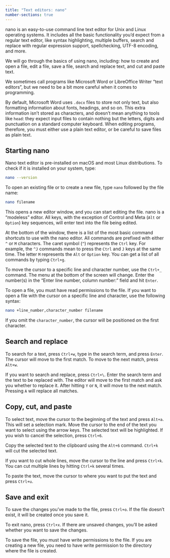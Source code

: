 ```yaml
---
title: "Text editors: nano"
number-sections: true
---
```


nano is an easy-to-use command line text editor for Unix and Linux operating systems. It includes all the basic functionality you’d expect from a regular text editor, like syntax highlighting, multiple buffers, search and replace with regular expression support, spellchecking, UTF-8 encoding, and more.

We will go through the basics of using nano, including: how to create and open a file, edit a file, save a file, search and replace text, and cut and paste text.

::: {.callout-warning title="What is a text editor?"}
We sometimes call programs like Microsoft Word or LibreOffice Writer “text editors”, but we need to be a bit more careful when it comes to programming.

By default, Microsoft Word uses `.docx` files to store not only text, but also formatting information about fonts, headings, and so on. This extra information isn’t stored as characters, and doesn’t mean anything to tools like `head`: they expect input files to contain nothing but the letters, digits and punctuation on a standard computer keyboard. When editing programs, therefore, you must either use a plain text editor, or be careful to save files as plain text.
:::

## Starting nano

Nano text editor is pre-installed on macOS and most Linux distributions. To check if it is installed on your system, type:

``` bash
nano --version
```

To open an existing file or to create a new file, type `nano` followed by the file name:

``` bash
nano filename
```

This opens a new editor window, and you can start editing the file. nano is a "modeless" editor. All keys, with the exception of Control and Meta (`Alt` or `Option`) key sequences, will enter text into the file being edited.

At the bottom of the window, there is a list of the most basic command shortcuts to use with the nano editor. All commands are prefixed with either `^` or `M` characters. The caret symbol (`^`) represents the `Ctrl` key. For example, the `^J` commands mean to press the `Ctrl` and `J` keys at the same time. The letter `M` represents the `Alt` or `Option` key. You can get a list of all commands by typing `Ctrl+g`.

To move the cursor to a specific line and character number, use the `Ctrl+_` command. The menu at the bottom of the screen will change. Enter the number(s) in the “Enter line number, column number:” field and hit `Enter`.

To open a file, you must have read permissions to the file. If you want to open a file with the cursor on a specific line and character, use the following syntax:

``` bash
nano +line_number,character_number filename
```

If you omit the `character_number`, the cursor will be positioned on the first character.

## Search and replace

To search for a text, press `Ctrl+w`, type in the search term, and press `Enter`. The cursor will move to the first match. To move to the next match, press `Alt+w`.

If you want to search and replace, press `Ctrl+\`. Enter the search term and the text to be replaced with. The editor will move to the first match and ask you whether to replace it. After hitting `Y` or `N`, it will move to the next match. Pressing `A` will replace all matches.

## Copy, cut, and paste

To select text, move the cursor to the beginning of the text and press `Alt+a`. This will set a selection mark. Move the cursor to the end of the text you want to select using the arrow keys. The selected text will be highlighted. If you wish to cancel the selection, press `Ctrl+6`.

Copy the selected text to the clipboard using the `Alt+6` command. `Ctrl+k` will cut the selected text.

If you want to cut whole lines, move the cursor to the line and press `Ctrl+k`. You can cut multiple lines by hitting `Ctrl+k` several times.

To paste the text, move the cursor to where you want to put the text and press `Ctrl+u`.

## Save and exit

To save the changes you’ve made to the file, press `Ctrl+o`. If the file doesn’t exist, it will be created once you save it.

To exit nano, press `Ctrl+x`. If there are unsaved changes, you’ll be asked whether you want to save the changes.

To save the file, you must have write permissions to the file. If you are creating a new file, you need to have write permission to the directory where the file is created.